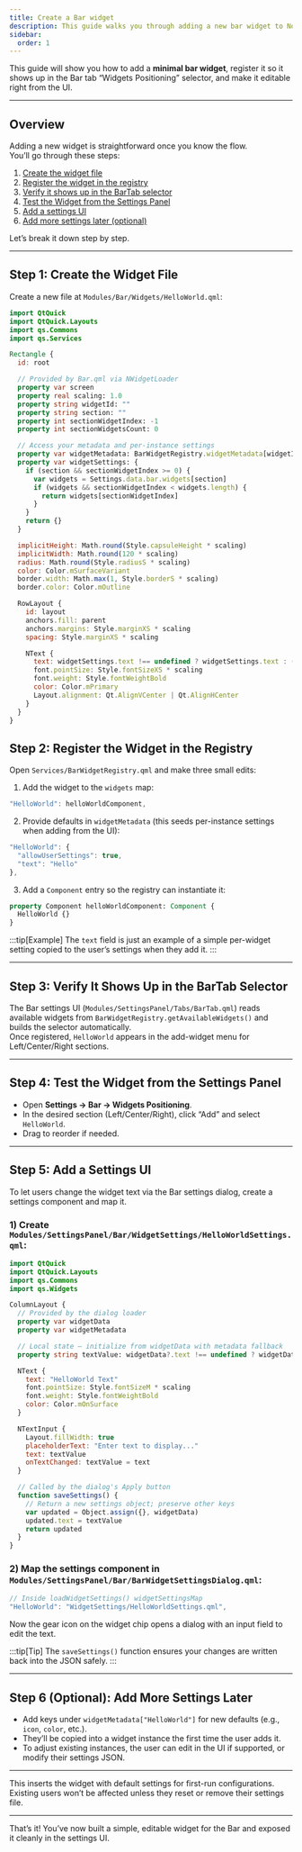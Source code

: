 ```yaml
---
title: Create a Bar widget
description: This guide walks you through adding a new bar widget to Noctalia.
sidebar:
  order: 1
---
```


This guide will show you how to add a **minimal bar widget**, register it so it shows up in the Bar tab “Widgets Positioning” selector, and make it editable right from the UI.

---

## Overview

Adding a new widget is straightforward once you know the flow.  
You’ll go through these steps:

1. [Create the widget file](#step-1-create-the-widget-file)  
2. [Register the widget in the registry](#step-2-register-the-widget-in-the-registry)  
3. [Verify it shows up in the BarTab selector](#step-3-verify-it-shows-up-in-the-bartab-selector)  
4. [Test the Widget from the Settings Panel](#step-4-test-the-widget-from-the-settings-panel)  
5. [Add a settings UI](#step-5-add-a-settings-ui)  
6. [Add more settings later (optional)](#step-6-optional-add-more-settings-later)  

Let’s break it down step by step.

---

## Step 1: Create the Widget File

Create a new file at `Modules/Bar/Widgets/HelloWorld.qml`:

```qml
import QtQuick
import QtQuick.Layouts
import qs.Commons
import qs.Services

Rectangle {
  id: root

  // Provided by Bar.qml via NWidgetLoader
  property var screen
  property real scaling: 1.0
  property string widgetId: ""
  property string section: ""
  property int sectionWidgetIndex: -1
  property int sectionWidgetsCount: 0

  // Access your metadata and per-instance settings
  property var widgetMetadata: BarWidgetRegistry.widgetMetadata[widgetId]
  property var widgetSettings: {
    if (section && sectionWidgetIndex >= 0) {
      var widgets = Settings.data.bar.widgets[section]
      if (widgets && sectionWidgetIndex < widgets.length) {
        return widgets[sectionWidgetIndex]
      }
    }
    return {}
  }

  implicitHeight: Math.round(Style.capsuleHeight * scaling)
  implicitWidth: Math.round(120 * scaling)
  radius: Math.round(Style.radiusS * scaling)
  color: Color.mSurfaceVariant
  border.width: Math.max(1, Style.borderS * scaling)
  border.color: Color.mOutline

  RowLayout {
    id: layout
    anchors.fill: parent
    anchors.margins: Style.marginXS * scaling
    spacing: Style.marginXS * scaling

    NText {
      text: widgetSettings.text !== undefined ? widgetSettings.text : (widgetMetadata?.text || "Hello")
      font.pointSize: Style.fontSizeXS * scaling
      font.weight: Style.fontWeightBold
      color: Color.mPrimary
      Layout.alignment: Qt.AlignVCenter | Qt.AlignHCenter
    }
  }
}
```

## Step 2: Register the Widget in the Registry

Open `Services/BarWidgetRegistry.qml` and make three small edits:

1. Add the widget to the `widgets` map:

```qml
"HelloWorld": helloWorldComponent,
```

2. Provide defaults in `widgetMetadata` (this seeds per-instance settings when adding from the UI):

```qml
"HelloWorld": {
  "allowUserSettings": true,
  "text": "Hello"
},
```

3. Add a `Component` entry so the registry can instantiate it:

```qml
property Component helloWorldComponent: Component {
  HelloWorld {}
}
```

:::tip[Example]
The `text` field is just an example of a simple per-widget setting copied to the user’s settings when they add it.
:::

---

## Step 3: Verify It Shows Up in the BarTab Selector

The Bar settings UI (`Modules/SettingsPanel/Tabs/BarTab.qml`) reads available widgets from `BarWidgetRegistry.getAvailableWidgets()` and builds the selector automatically.  
Once registered, `HelloWorld` appears in the add-widget menu for Left/Center/Right sections.

---

## Step 4: Test the Widget from the Settings Panel

- Open **Settings → Bar → Widgets Positioning**.  
- In the desired section (Left/Center/Right), click “Add” and select `HelloWorld`.  
- Drag to reorder if needed.

---

## Step 5: Add a Settings UI

To let users change the widget text via the Bar settings dialog, create a settings component and map it.

### 1) Create `Modules/SettingsPanel/Bar/WidgetSettings/HelloWorldSettings.qml`:

```qml
import QtQuick
import QtQuick.Layouts
import qs.Commons
import qs.Widgets

ColumnLayout {
  // Provided by the dialog loader
  property var widgetData
  property var widgetMetadata

  // Local state – initialize from widgetData with metadata fallback
  property string textValue: widgetData?.text !== undefined ? widgetData.text : (widgetMetadata?.text || "Hello")

  NText {
    text: "HelloWorld Text"
    font.pointSize: Style.fontSizeM * scaling
    font.weight: Style.fontWeightBold
    color: Color.mOnSurface
  }

  NTextInput {
    Layout.fillWidth: true
    placeholderText: "Enter text to display..."
    text: textValue
    onTextChanged: textValue = text
  }

  // Called by the dialog's Apply button
  function saveSettings() {
    // Return a new settings object; preserve other keys
    var updated = Object.assign({}, widgetData)
    updated.text = textValue
    return updated
  }
}
```

### 2) Map the settings component in `Modules/SettingsPanel/Bar/BarWidgetSettingsDialog.qml`:

```qml
// Inside loadWidgetSettings() widgetSettingsMap
"HelloWorld": "WidgetSettings/HelloWorldSettings.qml",
```

Now the gear icon on the widget chip opens a dialog with an input field to edit the text.

:::tip[Tip]
The `saveSettings()` function ensures your changes are written back into the JSON safely.
:::

---

## Step 6 (Optional): Add More Settings Later

- Add keys under `widgetMetadata["HelloWorld"]` for new defaults (e.g., `icon`, `color`, etc.).  
- They’ll be copied into a widget instance the first time the user adds it.  
- To adjust existing instances, the user can edit in the UI if supported, or modify their settings JSON.

---

This inserts the widget with default settings for first-run configurations.  
Existing users won’t be affected unless they reset or remove their settings file.

---

That’s it! You’ve now built a simple, editable widget for the Bar and exposed it cleanly in the settings UI.